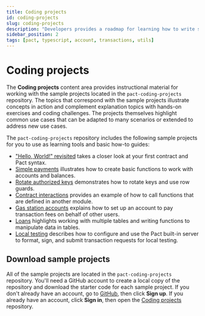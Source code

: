 ```yaml
---
title: Coding projects
id: coding-projects
slug: coding-projects
description: "Developers provides a roadmap for learning how to write smart contracts and frontend user interfaces for applications that run on the Kadena blockchain network."
sidebar_position: 2
tags: [pact, typescript, account, transactions, utils]
---
```


# Coding projects

The **Coding projects** content area provides instructional material for working with the sample projects located in the `pact-coding-projects` repository.
The topics that correspond with the sample projects illustrate concepts in action and complement explanation topics with hands-on exercises and coding challenges. 
The projects themselves highlight common use cases that can be adapted to many scenarios or extended to address new use cases.

The `pact-coding-projects` repository includes the following sample projects for you to use as learning tools and basic how-to guides:

- ["Hello, World!" revisited](/coding-projects/hello-world) takes a closer look at your first contract and Pact syntax.
- [Simple payments](/coding-projects/transfers) illustrates how to create basic functions to work with accounts and balances.
- [Rotate authorized keys](/coding-projects/rotate-auth) demonstrates how to rotate keys and use row guards.
- [Contract interactions](/coding-projects/contract-interactions) provides an example of how to call functions that are defined in another module.
- [Gas station accounts](/coding-projects/gas-statation) explains how to set up an account to pay transaction fees on behalf of other users.
- [Loans](/coding-projects/loans) highlights working with multiple tables and writing functions to manipulate data in tables.
- [Local testing](coding-projects/local-testing) describes how to configure and use the Pact built-in server to format, sign, and submit transaction requests for local testing.

## Download sample projects

All of the sample projects are located in the `pact-coding-projects` repository.
You'll need a GitHub account to create a local copy of the repository and download the starter code for each sample project.
If you don't already have an account, go to [GitHub](https://github.com/), then click **Sign up**.
If you already have an account, click **Sign in**, then open the [Coding projects](https://github.com/kadena-docs/pact-coding-projects) repository.